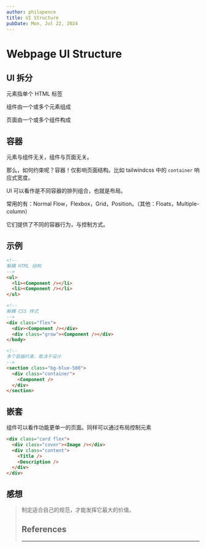 ```yaml
---
author: philopence
title: UI Structure
pubDate: Mon, Jul 22, 2024
---
```


# Webpage UI Structure

## UI 拆分

元素指单个 HTML 标签

组件由一个或多个元素组成

页面由一个或多个组件构成

## 容器

元素与组件无关，组件与页面无关。

那么，如何约束呢？容器！仅影响页面结构。比如 tailwindcss 中的 `container` 响应式宽度。

UI 可以看作是不同容器的排列组合，也就是布局。

常用的有：Normal Flow，Flexbox，Grid，Position。（其他：Floats，Multiple-column）

它们提供了不同的容器行为，与控制方式。

## 示例

```html
<!--
解耦 HTML 结构
-->
<ul>
  <li><Component /></li>
  <li><Component /></li>
</ul>
```

```html
<!--
解耦 CSS 样式
-->
<div class="flex">
  <div><Component /></div>
  <div class="grow"><Component /></div>
</body>
```

```html
<!--
多个容器约束，取决于设计
-->
<section class="bg-blue-500">
  <div class="container">
    <Component />
  </div>
</section>
```

## 嵌套

组件可以看作功能更单一的页面。同样可以通过布局控制元素

```html
<div class="card flex">
  <div class="cover"><Image /></div>
  <div class="content">
    <Title />
    <Description />
  </div>
</div>
```

## 感想

<BlockQuote type="note" text="灵活 &ne; 简单" />

制定适合自己的规范，才能发挥它最大的价值。

## References

<Link text="MDN CSS Layout" url="https://developer.mozilla.org/en-US/docs/Learn/CSS/CSS_layout" />

---
